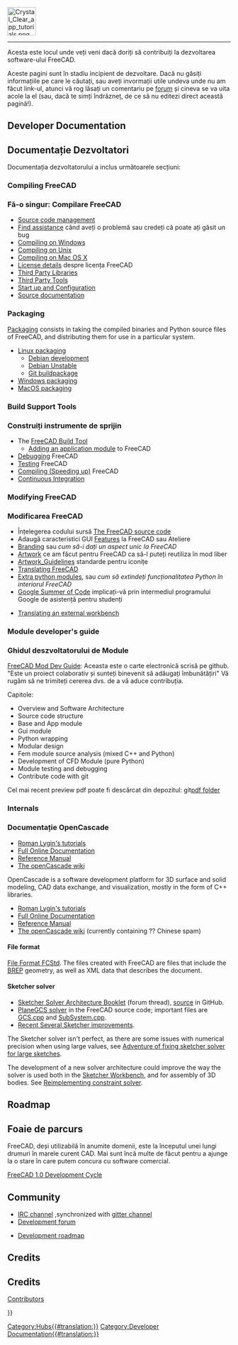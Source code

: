 <languages/>
{{TOCright}}
[[Image:Crystal_Clear_app_tutorials.png|64px]]
----

<div class="mw-translate-fuzzy">
Acesta este locul unde veți veni dacă doriți să contribuiți la dezvoltarea software-ului FreeCAD.
</div>

<div class="mw-translate-fuzzy">
Aceste pagini sunt în stadiu incipient de dezvoltare. Dacă nu găsiți informațiile pe care le căutați, sau aveți invormații utile undeva unde nu am făcut link-ul, atunci vă rog lăsați un comentariu pe [http://forum.freecadweb.org/index.php?sid=5f84150e79db8842e277b042077097ff  forum] și cineva se va uita acole la el (sau, dacă te simți îndrăzneț, de ce să nu editezi direct această pagină!).
</div>

<div lang="en" dir="ltr" class="mw-content-ltr">
== Developer Documentation ==
</div>

<div class="mw-translate-fuzzy">
== Documentație Dezvoltatori ==
Documentația dezvoltatorului a inclus următoarele secțiuni:
</div>

<div lang="en" dir="ltr" class="mw-content-ltr">
=== Compiling FreeCAD ===
</div>

<div class="mw-translate-fuzzy">
=== Fă-o singur: Compilare FreeCAD ===
* [[Source code management]]
* [[Tracker|Find assistance]] când aveți o problemă sau credeți că poate ați găsit un bug
* [[Compile_on_Windows|Compiling on Windows]]
* [[Compile_on_Linux|Compiling on Unix]]
* [[Compile_on_MacOS|Compiling on Mac OS X]]
* [[License|License details]] despre licența FreeCAD 
* [[Third Party Libraries]]
* [[Third Party Tools]]
* [[Start up and Configuration]]
* [[Source documentation]]
</div>

<div lang="en" dir="ltr" class="mw-content-ltr">
=== Packaging ===
</div>

<div lang="en" dir="ltr" class="mw-content-ltr">
[[Packaging|Packaging]] consists in taking the compiled binaries and Python source files of FreeCAD, and distributing them for use in a particular system.
</div>

<div lang="en" dir="ltr" class="mw-content-ltr">
* [[Linux_packaging|Linux packaging]]
** [[Debian_development|Debian development]]
** [[Debian_Unstable|Debian Unstable]]
** [[Git_buildpackage|Git buildpackage]]
* [[Windows_packaging|Windows packaging]]
* [[MacOS_packaging|MacOS packaging]]
</div>

<div lang="en" dir="ltr" class="mw-content-ltr">
=== Build Support Tools ===
</div>

<div class="mw-translate-fuzzy">
=== Construiți instrumente de sprijin ===
* The [[FreeCAD_Build_Tool/ro|FreeCAD Build Tool]]
** [[Workbench_creation/ro|Adding an application module]] to FreeCAD
* [[Debugging/ro|Debugging]] FreeCAD
* [[Testing/ro|Testing]] FreeCAD
* [[Compiling (Speeding up)/ro|Compiling (Speeding up)]] FreeCAD
* [[Continuous Integration/ro|Continuous Integration]]
</div>

<div lang="en" dir="ltr" class="mw-content-ltr">
=== Modifying FreeCAD ===
</div>

<div class="mw-translate-fuzzy">
=== Modificarea FreeCAD ===
* Înțelegerea codului sursă [[The FreeCAD source code]]
* Adaugă caracteristici GUI [[Gui Command|Features]] la FreeCAD sau Ateliere
* [[Branding]] sau ''cum să-i dați un aspect unic la FreeCAD ''
* [[Artwork]] ce am făcut pentru FreeCAD ca să-l puteți reutiliza în mod liber
* [[Artwork_Guidelines]] standarde pentru iconițe
* [[Localisation|Translating FreeCAD]]
* [[Extra python modules]], sau  ''cum să extindeți funcționalitatea Python în interiorul FreeCAD''
*[[Google Summer of Code]] implicați-vă prin intermediul programului Google de asistență pentru studenți
</div>

<div lang="en" dir="ltr" class="mw-content-ltr">
* [[Translating_an_external_workbench|Translating an external workbench]]
</div>

<div lang="en" dir="ltr" class="mw-content-ltr">
=== Module developer's guide ===
</div>

<div class="mw-translate-fuzzy">
=== Ghidul deszvoltatorului de Module ===
[https://github.com/qingfengxia/FreeCAD_Mod_Dev_Guide FreeCAD Mod Dev Guide]: Aceasta este o carte electronică scrisă pe github. 
"Este un proiect colaborativ și sunteți binevenit să adăugați îmbunătățiri" Vă rugăm să ne trimiteți cererea dvs. de a vă aduce contribuția.
</div>

Capitole:
* Overview and Software Architecture
* Source code structure
* Base and App module
* Gui module
* Python wrapping
* Modular design
* Fem module source analysis (mixed C++ and Python)
* Development of CFD Module (pure Python)
* Module testing and debugging
* Contribute code with git

Cel mai recent preview pdf poate fi descărcat din depozitul: git[https://github.com/qingfengxia/FreeCAD_Mod_Dev_Guide/tree/master/pdf pdf folder]

<div lang="en" dir="ltr" class="mw-content-ltr">
=== Internals ===
</div>

<span id="OpenCascade_Documentation"></span>
<div class="mw-translate-fuzzy">
=== Documentație OpenCascade ===
* [http://opencascade.wikidot.com/romansarticles Roman Lygin's tutorials]
* [https://dev.opencascade.org/doc/overview/html/index.html Full Online Documentation]
* [https://dev.opencascade.org/doc/refman/html/index.html Reference Manual]
* [http://opencascade.wikidot.com The openCascade wiki]
</div>

<div lang="en" dir="ltr" class="mw-content-ltr">
OpenCascade is a software development platform for 3D surface and solid modeling, CAD data exchange, and visualization, mostly in the form of C++ libraries.
</div>

<div lang="en" dir="ltr" class="mw-content-ltr">
* [http://opencascade.wikidot.com/romansarticles Roman Lygin's tutorials]
* [https://dev.opencascade.org/cdoc/overview/html/index.html Full Online Documentation]
* [https://dev.opencascade.org/doc/refman/html/index.html Reference Manual]
* [http://opencascade.wikidot.com The openCascade wiki] (currently containing ?? Chinese spam)
</div>

<div lang="en" dir="ltr" class="mw-content-ltr">
==== File format ====
</div>

<div lang="en" dir="ltr" class="mw-content-ltr">
[[File_Format_FCStd|File Format FCStd]]. The files created with FreeCAD are {{incode|.zip}} files that include the [https://en.wikipedia.org/wiki/Boundary_representation BREP] geometry, as well as XML data that describes the document.
</div>

<div lang="en" dir="ltr" class="mw-content-ltr">
==== Sketcher solver ====
</div>

<div lang="en" dir="ltr" class="mw-content-ltr">
* [https://forum.freecad.org/viewtopic.php?f=10&t=36355 Sketcher Solver Architecture Booklet] (forum thread), [https://github.com/abdullahtahiriyo/FreeCADBooks/tree/master/FreeCAD_Solver_Architecture source] in GitHub.
* [https://github.com/FreeCAD/FreeCAD/blob/master/src/Mod/Sketcher/App/planegcs/ PlaneGCS solver] in the FreeCAD source code; important files are [https://github.com/FreeCAD/FreeCAD/blob/master/src/Mod/Sketcher/App/planegcs/GCS.cpp GCS.cpp] and [https://github.com/FreeCAD/FreeCAD/blob/master/src/Mod/Sketcher/App/planegcs/SubSystem.cpp SubSystem.cpp].
* [https://forum.freecad.org/viewtopic.php?f=9&t=29192 Recent Several Sketcher improvements].
</div>

<div lang="en" dir="ltr" class="mw-content-ltr">
The Sketcher solver isn't perfect, as there are some issues with numerical precision when using large values, see [https://forum.freecad.org/viewtopic.php?f=10&t=40502 Adventure of fixing sketcher solver for large sketches].
</div>

<div lang="en" dir="ltr" class="mw-content-ltr">
The development of a new solver architecture could improve the way the solver is used both in the [[Sketcher_Workbench|Sketcher Workbench]], and for assembly of 3D bodies. See [https://forum.freecad.org/viewtopic.php?f=20&t=40525 Reimplementing constraint solver].
</div>

<div lang="en" dir="ltr" class="mw-content-ltr">
== Roadmap ==
</div>

<div class="mw-translate-fuzzy">
== Foaie de parcurs ==
FreeCAD, deși utilizabilă în anumite domenii, este la începutul unei lungi drumuri în marele curent CAD. Mai sunt încă multe de făcut
pentru a ajunge la o stare în care putem concura cu software comercial.
</div>

<div lang="en" dir="ltr" class="mw-content-ltr">
[[FreeCAD_1.0_Development_Cycle|FreeCAD 1.0 Development Cycle]]
</div>

<div lang="en" dir="ltr" class="mw-content-ltr">
== Community ==
</div>

<div lang="en" dir="ltr" class="mw-content-ltr">
* [ircs://irc.libera.chat:6697/freecad IRC channel] ,synchronized with [https://gitter.im/FreeCAD/FreeCAD gitter channel]
* [https://forum.freecad.org/viewforum.php?f=6 Development forum]
</div>

<div class="mw-translate-fuzzy">
* [[Development roadmap]]
</div>

<div lang="en" dir="ltr" class="mw-content-ltr">
== Credits ==
</div>

<div class="mw-translate-fuzzy">
== Credits ==
[[Contributors]]
</div>


{{Userdocnavi{{#translation:}}}}
[[Category:Hubs{{#translation:}}]]
[[Category:Developer Documentation{{#translation:}}]]